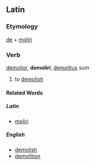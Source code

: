 ==Latin==
===Etymology===
[[de]] + [[moliri]]
===Verb===
[[demolior]], '''demoliri''', [[demolitus]] sum

#to [[demolish]]
====Related Words====
=====Latin=====
*[[moliri]]
=====English=====
*[[demolish]]
*[[demolition]]